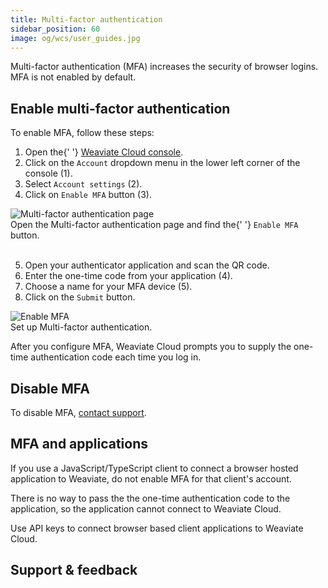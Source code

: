 ```yaml
---
title: Multi-factor authentication
sidebar_position: 60
image: og/wcs/user_guides.jpg
---
```



Multi-factor authentication (MFA) increases the security of browser logins. MFA is not enabled by default.

## Enable multi-factor authentication

To enable MFA, follow these steps:


<div class="row">
  <div class="col col--4">
    <ol>
      <li>
        Open the{' '}
        <a href="https://console.weaviate.cloud">Weaviate Cloud console</a>.
      </li>
      <li>
        Click on the <code>Account</code> dropdown menu in the lower left corner
        of the console (<span class="callout">1</span>). 
      </li>
      <li>
        Select <code>Account settings</code> (<span class="callout">2</span>).
      </li>
      <li>
        Click on <code>Enable MFA</code> button (<span class="callout">3</span>).
      </li>
    </ol>
  </div>
  <div class="col col--8">
    <div class="card">
      <div class="card__image">
        <img src={EnableMFA} alt="Multi-factor authentication page" />
      </div>
      <div class="card__body">
        Open the Multi-factor authentication page and find the{' '}
        <code>Enable MFA</code> button.
      </div>
    </div>
  </div>
</div>
<br />
<div class="row">
  <div class="col col--6">
    <ol start="5">
      <li>
        Open your authenticator application and scan the QR code.
      </li>
      <li>
        Enter the one-time code from your application (<span class="callout">4</span>).
      </li>
      <li>
        Choose a name for your MFA device (<span class="callout">5</span>).
      </li>
      <li>
        Click on the <code>Submit</code> button.
      </li>
    </ol>
  </div>
  <div class="col col--6">
    <div class="card">
      <div class="card__image">
        <img src={MFA} alt="Enable MFA" />
      </div>
      <div class="card__body">
        Set up Multi-factor authentication.
      </div>
    </div>
  </div>
</div>

After you configure MFA, Weaviate Cloud prompts you to supply the one-time authentication code each time you log in.


## Disable MFA

To disable MFA, [contact support](mailto:support@weaviate.io).

## MFA and applications

If you use a JavaScript/TypeScript client to connect a browser hosted application to Weaviate, do not enable MFA for that client's account.

There is no way to pass the the one-time authentication code to the application, so the application cannot connect to Weaviate Cloud.

Use API keys to connect browser based client applications to Weaviate Cloud.

## Support & feedback


<SupportAndTrouble />


<CustomScriptLoader />
